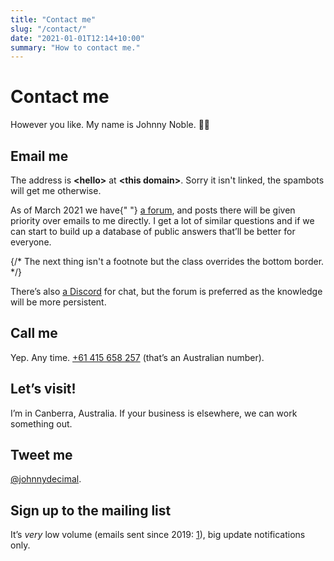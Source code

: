 ```yaml
---
title: "Contact me"
slug: "/contact/"
date: "2021-01-01T12:14+10:00"
summary: "How to contact me."
---
```



# Contact me

However you like. My name is Johnny Noble. <span role="img" aria-label="Waving hand">👋🏻</span>

## Email me

The address is **&lt;hello&gt;** at **&lt;this domain&gt;**. Sorry it isn't linked, the spambots will get me otherwise.

<div className="py-1 px-2 border-2 border-blue-400 bg-blue-50">
	<p>
		As of March 2021 we have{" "}
		<a href="https://forum.johnnydecimal.com">a forum</a>, and posts there will
		be given priority over emails to me directly. I get a lot of similar
		questions and if we can start to build up a database of public answers
		that’ll be better for everyone.
	</p>
	{/* The next thing isn't a footnote but the class overrides the bottom border. */}
	<p className="footnote-content">
		There’s also <a href="https://discord.gg/KYWzAJhmPv">a Discord</a> for chat,
		but the forum is preferred as the knowledge will be more persistent.
	</p>
</div>

## Call me

Yep. Any time. [+61 415 658 257](tel:+61415658257) (that’s an Australian number).

## Let’s visit!

I’m in Canberra, Australia. If your business is elsewhere, we can work something
out.

## Tweet me

[@johnnydecimal](https://twitter.com/johnnydecimal).

## Sign up to the mailing list

It’s _very_ low volume (emails sent since 2019: [1](https://buttondown.email/johnny.decimal/archive)), big update notifications only.

<ButtondownEmailForm />
